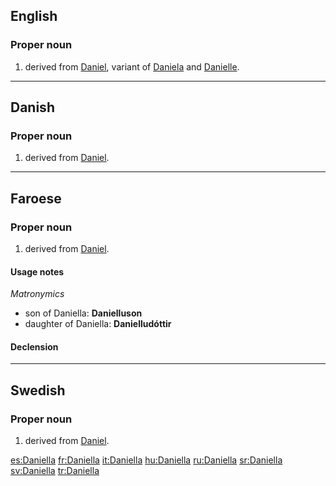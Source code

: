 ==English==

===Proper noun===
{{en-proper noun}}

# {{given name|female|from=Hebrew}} derived from [[Daniel]], variant of [[Daniela]] and [[Danielle]].

----

==Danish==

===Proper noun===
{{head|da|proper noun}}

# {{given name|female|lang=da}} derived from [[Daniel]].

----

==Faroese==

===Proper noun===
{{head|fo|proper noun}}

# {{given name|female|lang=fo}} derived from [[Daniel]].

====Usage notes====
''Matronymics''
* son of Daniella: '''Danielluson'''
* daughter of Daniella: '''Danielludóttir'''

====Declension====
{{fo-decl-proper-noun-s-indef|Daniella|Daniellu|Daniellu|Daniellu}}
----

==Swedish==

===Proper noun===
{{head|sv|proper noun}}

# {{given name|female|lang=sv}} derived from [[Daniel]].

[[es:Daniella]]
[[fr:Daniella]]
[[it:Daniella]]
[[hu:Daniella]]
[[ru:Daniella]]
[[sr:Daniella]]
[[sv:Daniella]]
[[tr:Daniella]]